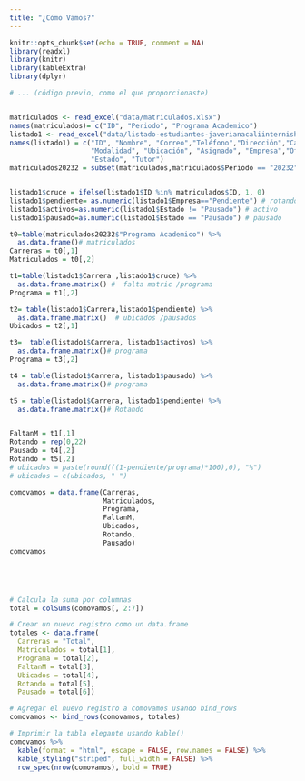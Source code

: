 ```yaml
---
title: "¿Cómo Vamos?"
---
```


```r
knitr::opts_chunk$set(echo = TRUE, comment = NA)
library(readxl)
library(knitr)
library(kableExtra)
library(dplyr)

# ... (código previo, como el que proporcionaste)


matriculados <- read_excel("data/matriculados.xlsx")
names(matriculados)= c("ID", "Periodo", "Programa Academico")
listado1 <- read_excel("data/listado-estudiantes-javerianacaliinterniships5.xlsx")
names(listado1) = c("ID", "Nombre", "Correo","Teléfono","Dirección","Carrera",          
                    "Modalidad", "Ubicación", "Asignado", "Empresa","Oferta",
                    "Estado", "Tutor")
matriculados20232 = subset(matriculados,matriculados$Periodo == "20232")


listado1$cruce = ifelse(listado1$ID %in% matriculados$ID, 1, 0)
listado1$pendiente= as.numeric(listado1$Empresa=="Pendiente") # rotando
listado1$activos=as.numeric(listado1$Estado != "Pausado") # activo
listado1$pausado=as.numeric(listado1$Estado == "Pausado") # pausado

t0=table(matriculados20232$"Programa Academico") %>%
  as.data.frame()# matriculados
Carreras = t0[,1]
Matriculados = t0[,2]

t1=table(listado1$Carrera ,listado1$cruce) %>%
  as.data.frame.matrix() #  falta matric /programa
Programa = t1[,2]

t2= table(listado1$Carrera,listado1$pendiente) %>%
  as.data.frame.matrix()  # ubicados /pausados
Ubicados = t2[,1]

t3=  table(listado1$Carrera, listado1$activos) %>%
  as.data.frame.matrix()# programa
Programa = t3[,2]

t4 = table(listado1$Carrera, listado1$pausado) %>%
  as.data.frame.matrix()# programa

t5 = table(listado1$Carrera, listado1$pendiente) %>%
  as.data.frame.matrix()# Rotando


FaltanM = t1[,1]
Rotando = rep(0,22)
Pausado = t4[,2]
Rotando = t5[,2]
# ubicados = paste(round(((1-pendiente/programa)*100),0), "%")
# ubicados = c(ubicados, " ")

comovamos = data.frame(Carreras,
                       Matriculados,
                       Programa,
                       FaltanM,
                       Ubicados,
                       Rotando,
                       Pausado)
comovamos





# Calcula la suma por columnas
total = colSums(comovamos[, 2:7])

# Crear un nuevo registro como un data.frame
totales <- data.frame(
  Carreras = "Total", 
  Matriculados = total[1],
  Programa = total[2],
  FaltanM = total[3],
  Ubicados = total[4],
  Rotando = total[5],
  Pausado = total[6])

# Agregar el nuevo registro a comovamos usando bind_rows
comovamos <- bind_rows(comovamos, totales)
```


```r
# Imprimir la tabla elegante usando kable()
comovamos %>%
  kable(format = "html", escape = FALSE, row.names = FALSE) %>%
  kable_styling("striped", full_width = FALSE) %>%
  row_spec(nrow(comovamos), bold = TRUE)


```



